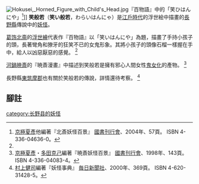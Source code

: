 [[File:Hokusei,_Horned_Figure_with_Child's_Head.jpg|right]]『百物語』中的「笑ひはんにや」<ref name="hokusai">[[京極夏彥|京極夏彥]]他編著『北斎妖怪百景』 [[國書刊行會|國書刊行會]]、2004年、57頁。 ISBN 4-336-04636-0。 </ref>]]
'''笑般若'''（'''笑い般若'''，わらいはんにゃ）是[[江戶時代|江戶時代]]的浮世絵中描畫的[[長野縣|長野縣]]傳說中的[[妖怪|妖怪]]。

[[葛饰北斋|葛饰北斋]]的[[浮世繪|浮世繪]]代表作『百物語』以「笑いはんにや」為題，描畫了手持小孩子的頭，長著彎角和獠牙的狂笑不已的女鬼形象。其將小孩子的頭像石榴一樣握在手中，給人以凶惡厭惡的感覺。 <ref name="hokusai"/>

[[河鍋暁斎|河鍋暁斎]]的『暁斎漫畫』中描述到笑般若是擁有邪心人間女性[[鬼女|鬼女化]]的產物。 <ref>[[京極夏彥|京極夏彥]]・[[多田克己|多田克己]]編著『暁斎妖怪百景』 [[國書刊行會|國書刊行會]]、1998年、143頁。 ISBN 4-336-04083-4。 </ref>

長野縣[[東筑摩郡|東筑摩郡]]也有關於笑般若的傳說，詳情還待考察。 <ref name="youkaijiten">[[村上健司|村上健司]]編著『妖怪事典』 [[毎日新聞社|毎日新聞社]]、2000年、369頁。 ISBN 4-620-31428-5。 </ref>


{{stub|日本妖怪|Japan-myth-stub.gif}}
== 腳註 ==
<references/>

[[category:长野县的妖怪|category:长野县的妖怪]]